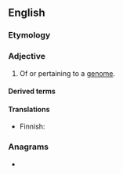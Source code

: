 ==English==

===Etymology===
{{suffix|en|genome|ic}}

===Adjective===
{{en-adj|-}}

# {{lb|en|genetics}} Of or pertaining to a [[genome]].

====Derived terms====
{{der3|lang=en
|epigenomic
|phylogenomic
|metagenomic
|postgenomic
|genomically
|intergenomic
|intragenomic
|pharmacogenomic
|subgenomic
|extragenomic
|genomic plasticity
|genomic equivalence
|nongenomic
|oncogenomic
|neurogenomic
|pregenomic
|macrogenomic
|multigenomic}}

====Translations====
{{trans-top|of or pertaining to a genome}}
* Finnish: {{t-needed|fi}}
{{trans-mid}}
{{trans-bottom}}

===Anagrams===
* {{anagrams|en|comeing}}